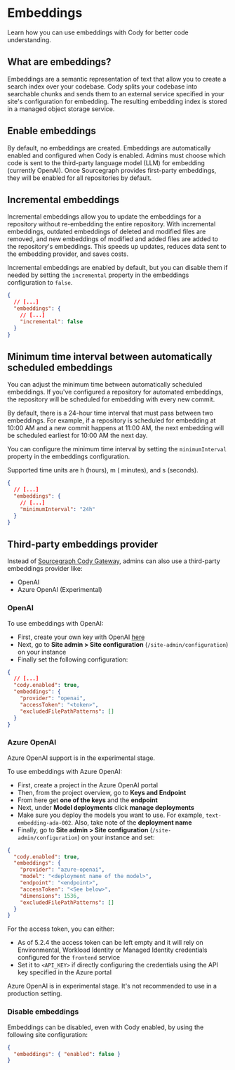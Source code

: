 # Embeddings

<p className="subtitle">Learn how you can use embeddings with Cody for better code understanding.</p>

## What are embeddings?

Embeddings are a semantic representation of text that allow you to create a search index over your codebase. Cody splits your codebase into searchable chunks and sends them to an external service specified in your site's configuration for embedding. The resulting embedding index is stored in a managed object storage service.

## Enable embeddings

By default, no embeddings are created. Embeddings are automatically enabled and configured when Cody is enabled. Admins must choose which code is sent to the third-party language model (LLM) for embedding (currently OpenAI). Once Sourcegraph provides first-party embeddings, they will be enabled for all repositories by default.

## Incremental embeddings

Incremental embeddings allow you to update the embeddings for a repository without re-embedding the entire repository. With incremental embeddings, outdated embeddings of deleted and modified files are removed, and new embeddings of modified and added files are added to the repository's embeddings. This speeds up updates, reduces data sent to the embedding provider, and saves costs.

Incremental embeddings are enabled by default, but you can disable them if needed by setting
the `incremental` property in the embeddings configuration to `false`.

```json
{
  // [...]
  "embeddings": {
    // [...]
    "incremental": false
  }
}
```

## Minimum time interval between automatically scheduled embeddings

You can adjust the minimum time between automatically scheduled embeddings. If you've configured a repository for automated embeddings, the repository will be scheduled for embedding with every new
commit.

By default, there is a 24-hour time interval that must pass between two embeddings. For example, if a repository is scheduled for embedding at 10:00 AM and a new commit happens at 11:00 AM, the next embedding will be scheduled earliest for 10:00 AM the next day.

You can configure the minimum time interval by setting the `minimumInterval` property in the embeddings configuration.

Supported time units are h (hours), m ( minutes), and s (seconds).

```json
{
  // [...]
  "embeddings": {
    // [...]
    "minimumInterval": "24h"
  }
}
```

## Third-party embeddings provider

Instead of [Sourcegraph Cody Gateway](/cody/core-concepts/cody-gateway), admins can also use a third-party embeddings provider like:

- OpenAI
- Azure OpenAI (Experimental)

### OpenAI

To use embeddings with OpenAI:

- First, create your own key with OpenAI [here](https://beta.openai.com/account/api-keys)
- Next, go to **Site admin > Site configuration** (`/site-admin/configuration`) on your instance
- Finally set the following configuration:

```json
{
  // [...]
  "cody.enabled": true,
  "embeddings": {
    "provider": "openai",
    "accessToken": "<token>",
    "excludedFilePathPatterns": []
  }
}
```

### Azure OpenAI

<Callout type="note" title="Experimental">
Azure OpenAI support is in the experimental stage.
</Callout>

To use embeddings with Azure OpenAI:

- First, create a project in the Azure OpenAI portal
- Then, from the project overview, go to **Keys and Endpoint**
- From here get **one of the keys** and the **endpoint**
- Next, under **Model deployments** click **manage deployments**
- Make sure you deploy the models you want to use. For example, `text-embedding-ada-002`. Also, take note of the **deployment name**
- Finally, go to **Site admin > Site configuration** (`/site-admin/configuration`) on your instance and set:

```json
{
  "cody.enabled": true,
  "embeddings": {
    "provider": "azure-openai",
    "model": "<deployment name of the model>",
    "endpoint": "<endpoint>",
    "accessToken": "<See below>",
    "dimensions": 1536,
    "excludedFilePathPatterns": []
  }
}
```

For the access token, you can either:

- As of 5.2.4 the access token can be left empty and it will rely on Environmental, Workload Identity or Managed Identity credentials configured for the `frontend` service
- Set it to `<API_KEY>` if directly configuring the credentials using the API key specified in the Azure portal

<Callout type="warning">Azure OpenAI is in experimental stage. It's not recommended to use in a production setting.</Callout>

### Disable embeddings

Embeddings can be disabled, even with Cody enabled, by using the following site configuration:

```json
{
  "embeddings": { "enabled": false }
}
```

